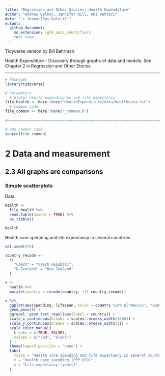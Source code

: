 ```yaml
---
title: "Regression and Other Stories: Health Expenditure"
author: "Andrew Gelman, Jennifer Hill, Aki Vehtari"
date: "`r format(Sys.Date())`"
output:
  github_document:
    md_extension: +gfm_auto_identifiers
    toc: true
---
```

Tidyverse version by Bill Behrman.

Health Expenditure - Discovery through graphs of data and
models. See Chapter 2 in Regression and Other Stories.

-------------

```r
# Packages
library(tidyverse)

# Parameters
  # Global health expenditures and life expectancy
file_health <- here::here("HealthExpenditure/data/healthdata.txt")
  # Common code
file_common <- here::here("_common.R")
  
#===============================================================================

# Run common code
source(file_common)
```

# 2 Data and measurement

## 2.3 All graphs are comparisons

### Simple scatterplots

Data.

```r
health <- 
  file_health %>% 
  read.table(header = TRUE) %>% 
  as_tibble()

health
```

Health care spending and life expectancy in several countries.

```r
set.seed(576)

country_recode <- 
  c(
    "Czech" = "Czech Republic",
    "N.Zealand" = "New Zealand"
  )

v <- 
  health %>% 
  mutate(country = recode(country, !!! country_recode))

v %>% 
  ggplot(aes(spending, lifespan, color = country %in% c("Mexico", "USA"))) +
  geom_point() +
  ggrepel::geom_text_repel(aes(label = country)) +
  scale_x_continuous(breaks = scales::breaks_width(1000)) +
  scale_y_continuous(breaks = scales::breaks_width(1)) +
  scale_color_manual(
    breaks = c(TRUE, FALSE),
    values = c("red", "black")
  ) +
  theme(legend.position = "none") +
  labs(
    title = "Health care spending and life expectancy in several countries",
    x = "Health care spending (PPP USD)",
    y = "Life expectancy (years)"
  )
```

